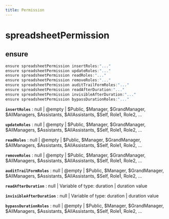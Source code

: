 ```yaml
---
title: Permission
---
```


# spreadsheetPermission

## ensure

```js filename="Terminal" copy
ensure spreadsheetPermission insertRoles:"..."
ensure spreadsheetPermission updateRoles:"..."
ensure spreadsheetPermission readRoles:"..."
ensure spreadsheetPermission removeRoles:"..."
ensure spreadsheetPermission auditTrailFormRoles:"..."
ensure spreadsheetPermission readAfterDuration:"..."
ensure spreadsheetPermission invisibleAfterDuration:"..."
ensure spreadsheetPermission bypassDurationRoles:"..."
```

**`insertRoles`**
 : null | @empty | $Public, $Manager, $GrandManager, $AllManagers, $Assistants, $AllAssistants, $Self, Role1, Role2, ...

**`updateRoles`**
 : null | @empty | $Public, $Manager, $GrandManager, $AllManagers, $Assistants, $AllAssistants, $Self, Role1, Role2, ...

**`readRoles`**
 : null | @empty | $Public, $Manager, $GrandManager, $AllManagers, $Assistants, $AllAssistants, $Self, Role1, Role2, ...

**`removeRoles`**
 : null | @empty | $Public, $Manager, $GrandManager, $AllManagers, $Assistants, $AllAssistants, $Self, Role1, Role2, ...

**`auditTrailFormRoles`**
 : null | @empty | $Public, $Manager, $GrandManager, $AllManagers, $Assistants, $AllAssistants, $Self, Role1, Role2, ...

**`readAfterDuration`**
 : null | Variable of type: duration | duration value

**`invisibleAfterDuration`**
 : null | Variable of type: duration | duration value

**`bypassDurationRoles`**
 : null | @empty | $Public, $Manager, $GrandManager, $AllManagers, $Assistants, $AllAssistants, $Self, Role1, Role2, ...


